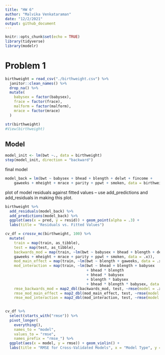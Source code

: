 ```yaml
---
title: "HW 6"
author: "Malvika Venkataraman"
date: "12/2/2021"
output: github_document
---
```


```r
knitr::opts_chunk$set(echo = TRUE)
library(tidyverse)
library(modelr)
```

# Problem 1
```r
birthweight = read_csv("./birthweight.csv") %>%
  janitor::clean_names() %>%
  drop_na() %>%
  mutate(
    babysex = factor(babysex),
    frace = factor(frace),
    malform = factor(malform),
    mrace = factor(mrace)
  )

str(birthweight)
#View(birthweight)
```

## Model
```r
model_init <- lm(bwt ~., data = birthweight)
step(model_init, direction = "backward")
```

final model
```r
model_back = lm(bwt ~ babysex + bhead + blength + delwt + fincome + 
    gaweeks + mheight + mrace + parity + ppwt + smoken, data = birthweight)
```

plot of model residuals against fitted values – use add_predictions and add_residuals in making this plot.
```r
birthweight %>%
  add_residuals(model_back) %>%
  add_predictions(model_back) %>%
  ggplot(aes(x = pred, y = resid)) + geom_point(alpha = .3) +
  labs(title = "Residuals vs. Fitted Values")
```

```r
cv_df = crossv_mc(birthweight, 100) %>%
  mutate(
    train = map(train, as_tibble),
    test = map(test, as_tibble),
    backwards_mod = map(train, ~lm(bwt ~ babysex + bhead + blength + delwt + fincome + 
    gaweeks + mheight + mrace + parity + ppwt + smoken, data = .x)),
    mod_main_effect = map(train, ~lm(bwt ~ blength + gaweeks, data = .x)),
    mod_interaction = map(train, ~lm(bwt ~ bhead + blength + babysex 
                                     + bhead * blength 
                                     + bhead * babysex 
                                     + blength * babysex 
                                     + bhead * blength * babysex, data = .x)), 
    rmse_backwards_mod = map2_dbl(backwards_mod, test, ~rmse(model = .x, data = .y)),
    rmse_mod_main_effect = map2_dbl(mod_main_effect, test, ~rmse(model = .x, data = .y)),
    rmse_mod_interaction = map2_dbl(mod_interaction, test, ~rmse(model = .x, data = .y)))
  
```

```r
cv_df %>%
  select(starts_with("rmse")) %>%
  pivot_longer(
    everything(),
    names_to = "model",
    values_to = "rmse",
    names_prefix = "rmse_") %>%
  ggplot(aes(x = model, y = rmse)) + geom_violin() +
  labs(title = "RMSE for Cross-Validated Models", x = "Model Type", y = "RMSE")
```

